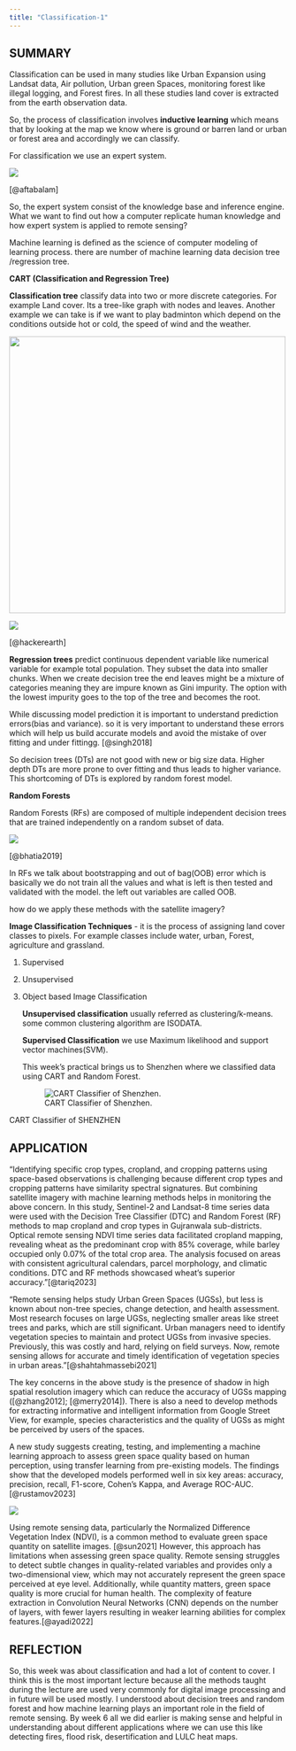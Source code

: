 ```yaml
---
title: "Classification-1"
---
```


## SUMMARY

Classification can be used in many studies like Urban Expansion using Landsat data, Air pollution, Urban green Spaces, monitoring forest like illegal logging, and Forest fires. In all these studies land cover is extracted from the earth observation data.

So, the process of classification involves **inductive learning** which means that by looking at the map we know where is ground or barren land or urban or forest area and accordingly we can classify.

For classification we use an expert system.

[![](images/main-qimg-a63e873b68b7d220020991140f0a896c-lq.jpg)](https://www.quora.com/What-is-a-knowledge-based-system-in-the-context-of-artificial-intelligence)

[@aftabalam]

So, the expert system consist of the knowledge base and inference engine. What we want to find out how a computer replicate human knowledge and how expert system is applied to remote sensing?

Machine learning is defined as the science of computer modeling of learning process. there are number of machine learning data decision tree /regression tree.

**CART (Classification and Regression Tree)**

**Classification tree** classify data into two or more discrete categories. For example Land cover. Its a tree-like graph with nodes and leaves. Another example we can take is if we want to play badminton which depend on the conditions outside hot or cold, the speed of wind and the weather.

![](images/decision-tree.png){fig-align="center" width="500"}

![](images/dt1.png){fig-align="center"}

[@hackerearth]

**Regression trees** predict continuous dependent variable like numerical variable for example total population. They subset the data into smaller chunks. When we create decision tree the end leaves might be a mixture of categories meaning they are impure known as Gini impurity. The option with the lowest impurity goes to the top of the tree and becomes the root.

While discussing model prediction it is important to understand prediction errors(bias and variance). so it is very important to understand these errors which will help us build accurate models and avoid the mistake of over fitting and under fittingg. [@singh2018]

So decision trees (DTs) are not good with new or big size data. Higher depth DTs are more prone to over fitting and thus leads to higher variance. This shortcoming of DTs is explored by random forest model.

**Random Forests**

Random Forests (RFs) are composed of multiple independent decision trees that are trained independently on a random subset of data.

![](images/1_ixvrbH45K8CcNZaj98JGuA.webp)

[@bhatia2019]

In RFs we talk about bootstrapping and out of bag(OOB) error which is basically we do not train all the values and what is left is then tested and validated with the model. the left out variables are called OOB.

how do we apply these methods with the satellite imagery?

**Image Classification Techniques** - it is the process of assigning land cover classes to pixels. For example classes include water, urban, Forest, agriculture and grassland.

1.  Supervised

2.  Unsupervised

3.  Object based Image Classification

    **Unsupervised classification** usually referred as clustering/k-means. some common clustering algorithm are ISODATA.

    **Supervised Classification** we use Maximum likelihood and support vector machines(SVM).

    This week's practical brings us to Shenzhen where we classified data using CART and Random Forest.

    ![CART Classifier of Shenzhen.](images/CART-classifier.png)

CART Classifier of SHENZHEN

## APPLICATION

"Identifying specific crop types, cropland, and cropping patterns using space-based observations is challenging because different crop types and cropping patterns have similarity spectral signatures. But combining satellite imagery with machine learning methods helps in monitoring the above concern. In this study, Sentinel-2 and Landsat-8 time series data were used with the Decision Tree Classifier (DTC) and Random Forest (RF) methods to map cropland and crop types in Gujranwala sub-districts. Optical remote sensing NDVI time series data facilitated cropland mapping, revealing wheat as the predominant crop with 85% coverage, while barley occupied only 0.07% of the total crop area. The analysis focused on areas with consistent agricultural calendars, parcel morphology, and climatic conditions. DTC and RF methods showcased wheat's superior accuracy."[@tariq2023]

"Remote sensing helps study Urban Green Spaces (UGSs), but less is known about non-tree species, change detection, and health assessment. Most research focuses on large UGSs, neglecting smaller areas like street trees and parks, which are still significant. Urban managers need to identify vegetation species to maintain and protect UGSs from invasive species. Previously, this was costly and hard, relying on field surveys. Now, remote sensing allows for accurate and timely identification of vegetation species in urban areas."[@shahtahmassebi2021]

The key concerns in the above study is the presence of shadow in high spatial resolution imagery which can reduce the accuracy of UGSs mapping ([@zhang2012]; [@merry2014]). There is also a need to develop methods for extracting informative and intelligent information from Google Street View, for example, species characteristics and the quality of UGSs as might be perceived by users of the spaces.

A new study suggests creating, testing, and implementing a machine learning approach to assess green space quality based on human perception, using transfer learning from pre-existing models. The findings show that the developed models performed well in six key areas: accuracy, precision, recall, F1-score, Cohen's Kappa, and Average ROC-AUC. [@rustamov2023]

![](images/green-space-ML.png)

Using remote sensing data, particularly the Normalized Difference Vegetation Index (NDVI), is a common method to evaluate green space quantity on satellite images. [@sun2021] However, this approach has limitations when assessing green space quality. Remote sensing struggles to detect subtle changes in quality-related variables and provides only a two-dimensional view, which may not accurately represent the green space perceived at eye level. Additionally, while quantity matters, green space quality is more crucial for human health. The complexity of feature extraction in Convolution Neural Networks (CNN) depends on the number of layers, with fewer layers resulting in weaker learning abilities for complex features.[@ayadi2022]

## REFLECTION

So, this week was about classification and had a lot of content to cover. I think this is the most important lecture because all the methods taught during the lecture are used very commonly for digital image processing and in future will be used mostly. I understood about decision trees and random forest and how machine learning plays an important role in the field of remote sensing. By week 6 all we did earlier is making sense and helpful in understanding about different applications where we can use this like detecting fires, flood risk, desertification and LULC heat maps.
